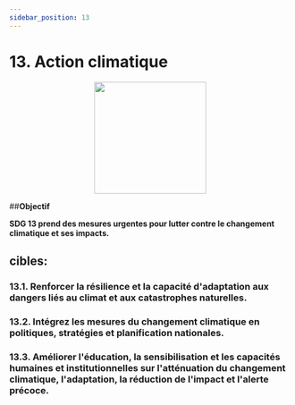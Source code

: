 ```yaml
---
sidebar_position: 13
---
```

# 13. Action climatique
<p align="center"><img src="https://www.un.org/sustainabledevelopment/wp-content/uploads/2019/08/E-Goal-13-1024x1024.png" width="200" height="200"/></p>

##**Objectif**

**SDG 13 prend des mesures urgentes pour lutter contre le changement climatique et ses impacts.**

 ## cibles: 
    
 ### 13.1. Renforcer la résilience et la capacité d'adaptation aux dangers liés au climat et aux catastrophes naturelles. 

 ### 13.2. Intégrez les mesures du changement climatique en politiques, stratégies et planification nationales. 

 ### 13.3. Améliorer l'éducation, la sensibilisation et les capacités humaines et institutionnelles sur l'atténuation du changement climatique, l'adaptation, la réduction de l'impact et l'alerte précoce.